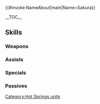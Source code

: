 {{#invoke:NameAbout|main|Name=Sakura}}{{HeroPage Tabs|{{PAGENAME}}}}
{{Hero Infobox
|Name=Sakura
|Title=Hot-Spring Healer
|GrowthModifier=
|WeaponType=Colorless Staff
|Origin=Fire Emblem Fates
|Gender=Female
|MoveType=Flying
|actorJP=金元寿子
|actorEN=Brianna Knickerbocker
|artist=アマガイタロー
|additionDate=January 23, 2019
|releaseDate=January 23, 2019
|TagID=温泉サクラ
|InternalID=333
|Properties=special,specRate_202202
|cv1=11
|cv2=201200
|description=Youngest princess of Hoshido. Well versed in the healing benefits of hot springs. Appears in Fire Emblem Fates.
}}

__TOC__

{{Stats Page|Hero={{BASEPAGENAME}}
|Lv1HP=17|Lv1ATK=9|Lv1SPD=8|Lv1DEF=4|Lv1RES=6
|GRHP=45|GRATK=60|GRSPD=55|GRDEF=50|GRRES=35
}}

==Skills==
===Weapons===
{{Weapons Table
|weapon1=Assault
|weapon1Default=1
|weapon1Unlock=1
|weapon2=Grandscratcher
|weapon2Default=4
|weapon2Unlock=3
|weapon3=Grandscratcher+
|weapon3Default=5
|weapon3Unlock=5
}}
===Assists===
{{Assists Table
|assist1=Heal
|assist1Default=1
|assist1Unlock=1
|assist2=Mend
|assist2Default=3
|assist2Unlock=2
|assist3=Physic
|assist3Default=4
|assist3Unlock=3
|assist4=Physic+
|assist4Default=5
|assist4Unlock=5
}}
===Specials===
{{Specials Table
|special1=Imbue
|special1Default=4
|special1Unlock=2
|special2=Still-Water Balm
|special2Default=5
|special2Unlock=3
|special3=Fireflood Balm
|special3Default=
|special3Unlock=4
|special4=Fireflood Balm+
|special4Default=
|special4Unlock=5
}}
===Passives===
{{Passives Table
|passiveB1=Wrathful Staff 1
|passiveB2=Wrathful Staff 2
|passiveB3=Wrathful Staff 3
|passiveB1Unlock=1
|passiveB2Unlock=2
|passiveB3Unlock=4
|passiveC1=Spd Opening 1
|passiveC2=Spd Opening 2
|passiveC3=Spd Opening 3
|passiveC1Unlock=3
|passiveC2Unlock=4
|passiveC3Unlock=5
}}
{{Heroes Navbox}}
[[Category:Hot Springs units]]
